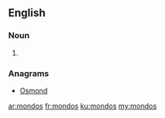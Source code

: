 ==English==

===Noun===
{{head|en}}

# {{plural of|mondo}}

===Anagrams===
* [[Osmond#English|Osmond]]

[[ar:mondos]]
[[fr:mondos]]
[[ku:mondos]]
[[my:mondos]]